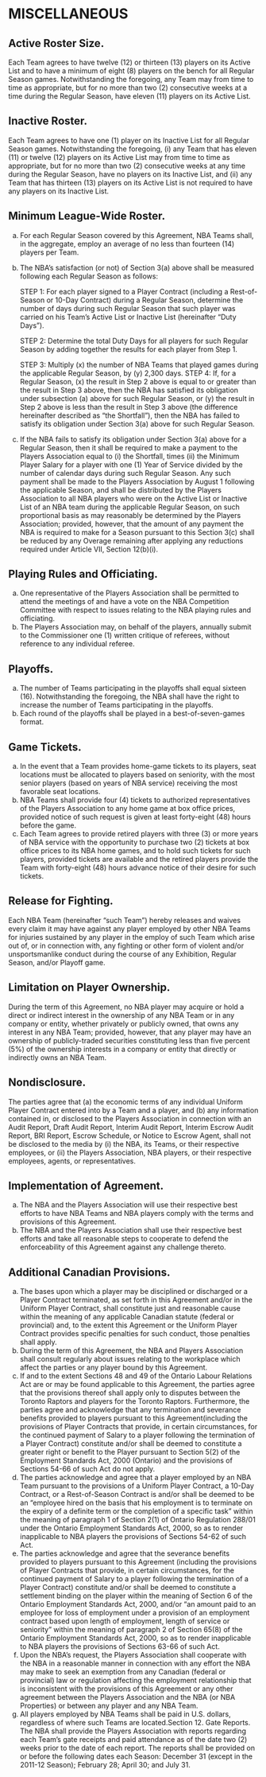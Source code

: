 # MISCELLANEOUS

## Active Roster Size.

Each Team agrees to have twelve (12) or thirteen (13) players on its Active List and to have a minimum of eight (8) players on the bench for all Regular Season games. Notwithstanding the foregoing, any Team may from time to time as appropriate, but for no more than two (2) consecutive weeks at a time during the Regular Season, have eleven (11) players on its Active List.

## Inactive Roster.

Each Team agrees to have one (1) player on its Inactive List for all Regular Season games. Notwithstanding the foregoing, (i) any Team that has eleven (11) or twelve (12) players on its Active List may from time to time as appropriate, but for no more than two (2) consecutive weeks at any time during the Regular Season, have no players on its Inactive List, and (ii) any Team that has thirteen (13) players on its Active List is not required to have any players on its Inactive List.

## Minimum League-Wide Roster.

(a) For each Regular Season covered by this Agreement, NBA Teams shall, in the aggregate, employ an average of no less than fourteen (14) players per Team.
(b) The NBA's satisfaction (or not) of Section 3(a) above shall be measured following each Regular Season as follows:
    
    STEP 1: For each player signed to a Player Contract (including a Rest-of-Season or 10-Day Contract) during a Regular Season, determine the number of days during such Regular Season that such player was carried on his Team's Active List or Inactive List (hereinafter "Duty Days").
    
    STEP 2: Determine the total Duty Days for all players for such Regular Season by adding together the results for each player from Step 1.
    
    STEP 3: Multiply (x) the number of NBA Teams that played games during the applicable Regular Season, by (y) 2,300 days.
    STEP 4: If, for a Regular Season, (x) the result in Step 2 above is equal to or greater than the result in Step 3 above, then the NBA has satisfied its obligation under subsection (a) above for such Regular Season, or (y) the result in Step 2 above is less than the result in Step 3 above (the difference hereinafter described as "the Shortfall"), then the NBA has failed to satisfy its obligation under Section 3(a) above for such Regular Season.
(c) If the NBA fails to satisfy its obligation under Section 3(a) above for a Regular Season, then it shall be required to make a payment to the Players Association equal to (i) the Shortfall, times (ii) the Minimum Player Salary for a player with one (1) Year of Service divided by the number of calendar days during such Regular Season. Any such payment shall be made to the Players Association by August 1 following the applicable Season, and shall be distributed by the Players Association to all NBA players who were on the Active List or Inactive List of an NBA team during the applicable Regular Season, on such proportional basis as may reasonably be determined by the Players Association; provided, however, that the amount of any payment the NBA is required to make for a Season pursuant to this Section 3(c) shall be reduced by any Overage remaining after applying any reductions required under Article VII, Section 12(b)(i).

## Playing Rules and Officiating.

(a) One representative of the Players Association shall be permitted to attend the meetings of and have a vote on the NBA Competition Committee with respect to issues relating to the NBA playing rules and officiating.
(b) The Players Association may, on behalf of the players, annually submit to the Commissioner one (1) written critique of referees, without reference to any individual referee.

## Playoffs.

(a) The number of Teams participating in the playoffs shall equal sixteen (16). Notwithstanding the foregoing, the NBA shall have the right to increase the number of Teams participating in the playoffs.
(b) Each round of the playoffs shall be played in a best-of-seven-games format.

## Game Tickets.

(a) In the event that a Team provides home-game tickets to its players, seat locations must be allocated to players based on seniority, with the most senior players (based on years of NBA service) receiving the most favorable seat locations.
(b) NBA Teams shall provide four (4) tickets to authorized representatives of the Players Association to any home game at box office prices, provided notice of such request is given at least forty-eight (48) hours before the game.
(c) Each Team agrees to provide retired players with three (3) or more years of NBA service with the opportunity to purchase two (2) tickets at box office prices to its NBA home games, and to hold such tickets for such players, provided tickets are available and the retired players provide the Team with forty-eight (48) hours advance notice of their desire for such tickets.

## Release for Fighting.

Each NBA Team (hereinafter "such Team") hereby releases and waives every claim it may have against any player employed by other NBA Teams for injuries sustained by any player in the employ of such Team which arise out of, or in connection with, any fighting or other form of violent and/or unsportsmanlike conduct during the course of any Exhibition, Regular Season, and/or Playoff game.

## Limitation on Player Ownership.

During the term of this Agreement, no NBA player may acquire or hold a direct or indirect interest in the ownership of any NBA Team or in any company or entity, whether privately or publicly owned, that owns any interest in any NBA Team; provided, however, that any player may have an ownership of publicly-traded securities constituting less than five percent (5%) of the ownership interests in a company or entity that directly or indirectly owns an NBA Team.

## Nondisclosure.

The parties agree that (a) the economic terms of any individual Uniform Player Contract entered into by a Team and a player, and (b) any information contained in, or disclosed to the Players Association in connection with an Audit Report, Draft Audit Report, Interim Audit Report, Interim Escrow Audit Report, BRI Report, Escrow Schedule, or Notice to Escrow Agent, shall not be disclosed to the media by (i) the NBA, its Teams, or their respective employees, or (ii) the Players Association, NBA players, or their respective employees, agents, or representatives.

## Implementation of Agreement.

(a) The NBA and the Players Association will use their respective best efforts to have NBA Teams and NBA players comply with the terms and provisions of this Agreement.
(b) The NBA and the Players Association shall use their respective best efforts and take all reasonable steps to cooperate to defend the enforceability of this Agreement against any challenge thereto.

## Additional Canadian Provisions.

(a) The bases upon which a player may be disciplined or discharged or a Player Contract terminated, as set forth in this Agreement and/or in the Uniform Player Contract, shall constitute just and reasonable cause within the meaning of any applicable Canadian statute (federal or provincial) and, to the extent this Agreement or the Uniform Player Contract provides specific penalties for such conduct, those penalties shall apply.
(b) During the term of this Agreement, the NBA and Players Association shall consult regularly about issues relating to the workplace which affect the parties or any player bound by this Agreement.
(c) If and to the extent Sections 48 and 49 of the Ontario Labour Relations Act are or may be found applicable to this Agreement, the parties agree that the provisions thereof shall apply only to disputes between the Toronto Raptors and players for the Toronto Raptors. Furthermore, the parties agree and acknowledge that any termination and severance benefits provided to players pursuant to this Agreement(including the provisions of Player Contracts that provide, in certain circumstances, for the continued payment of Salary to a player following the termination of a Player Contract) constitute and/or shall be deemed to constitute a greater right or benefit to the Player pursuant to Section 5(2) of the Employment Standards Act, 2000 (Ontario) and the provisions of Sections 54-66 of such Act do not apply.
(d) The parties acknowledge and agree that a player employed by an NBA Team pursuant to the provisions of a Uniform Player Contract, a 10-Day Contract, or a Rest-of-Season Contract is and/or shall be deemed to be an "employee hired on the basis that his employment is to terminate on the expiry of a definite term or the completion of a specific task" within the meaning of paragraph 1 of Section 2(1) of Ontario Regulation 288/01 under the Ontario Employment Standards Act, 2000, so as to render inapplicable to NBA players the provisions of Sections 54-62 of such Act.
(e) The parties acknowledge and agree that the severance benefits provided to players pursuant to this Agreement (including the provisions of Player Contracts that provide, in certain circumstances, for the continued payment of Salary to a player following the termination of a Player Contract) constitute and/or shall be deemed to constitute a settlement binding on the player within the meaning of Section 6 of the Ontario Employment Standards Act, 2000, and/or "an amount paid to an employee for loss of employment under a provision of an employment contract based upon length of employment, length of service or seniority" within the meaning of paragraph 2 of Section 65(8) of the Ontario Employment Standards Act, 2000, so as to render inapplicable to NBA players the provisions of Sections 63-66 of such Act.
(f) Upon the NBA's request, the Players Association shall cooperate with the NBA in a reasonable manner in connection with any effort the NBA may make to seek an exemption from any Canadian (federal or provincial) law or regulation affecting the employment relationship that is inconsistent with the provisions of this Agreement or any other agreement between the Players Association and the NBA (or NBA Properties) or between any player and any NBA Team.
(g) All players employed by NBA Teams shall be paid in U.S. dollars, regardless of where such Teams are located.Section 12. Gate Reports. The NBA shall provide the Players Association with reports regarding each Team's gate receipts and paid attendance as of the date two (2) weeks prior to the date of each report. The reports shall be provided on or before the following dates each Season: December 31 (except in the 2011-12 Season); February 28; April 30; and July 31.

